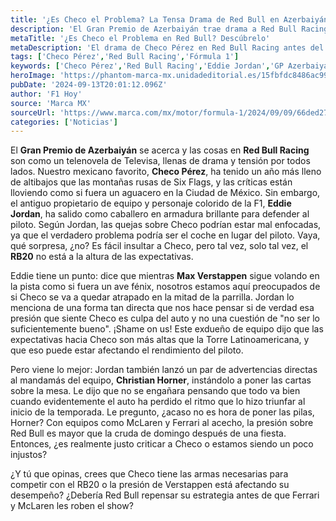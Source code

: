 ```yaml
---
title: '¿Es Checo el Problema? La Tensa Drama de Red Bull en Azerbaiyán'
description: 'El Gran Premio de Azerbaiyán trae drama a Red Bull Racing. Checo Pérez enfrenta críticas, pero podría ser el RB20 el verdadero villano. ¡Descúbrelo!'
metaTitle: '¿Es Checo el Problema en Red Bull? Descúbrelo'
metaDescription: 'El drama de Checo Pérez en Red Bull Racing antes del GP de Azerbaiyán. ¿Es el piloto o el coche el verdadero culpable? Análisis imperdible.'
tags: ['Checo Pérez','Red Bull Racing','Fórmula 1']
keywords: ['Checo Pérez','Red Bull Racing','Eddie Jordan','GP Azerbaiyán','RB20']
heroImage: 'https://phantom-marca-mx.unidadeditorial.es/15fbfdc8486ac99468db8c91aef2ce0c/resize/600/mx/assets/multimedia/imagenes/2024/09/09/17258788311984.jpg'
pubDate: '2024-09-13T20:01:12.096Z'
author: 'F1 Hoy'
source: 'Marca MX'
sourceUrl: 'https://www.marca.com/mx/motor/formula-1/2024/09/09/66ded27ee2704e9fae8b458d.html'
categories: ['Noticias']
---
```

El **Gran Premio de Azerbaiyán** se acerca y las cosas en **Red Bull Racing** son como un telenovela de Televisa, llenas de drama y tensión por todos lados. Nuestro mexicano favorito, **Checo Pérez**, ha tenido un año más lleno de altibajos que las montañas rusas de Six Flags, y las críticas están lloviendo como si fuera un aguacero en la Ciudad de México. Sin embargo, el antiguo propietario de equipo y personaje colorido de la F1, **Eddie Jordan**, ha salido como caballero en armadura brillante para defender al piloto. Según Jordan, las quejas sobre Checo podrían estar mal enfocadas, ya que el verdadero problema podría ser el coche en lugar del piloto. Vaya, qué sorpresa, ¿no? Es fácil insultar a Checo, pero tal vez, solo tal vez, el **RB20** no está a la altura de las expectativas.

Eddie tiene un punto: dice que mientras **Max Verstappen** sigue volando en la pista como si fuera un ave fénix, nosotros estamos aquí preocupados de si Checo se va a quedar atrapado en la mitad de la parrilla. Jordan lo menciona de una forma tan directa que nos hace pensar si de verdad esa presión que siente Checo es culpa del auto y no una cuestión de "no ser lo suficientemente bueno". ¡Shame on us! Este exdueño de equipo dijo que las expectativas hacia Checo son más altas que la Torre Latinoamericana, y que eso puede estar afectando el rendimiento del piloto.

Pero viene lo mejor: Jordan también lanzó un par de advertencias directas al mandamás del equipo, **Christian Horner**, instándolo a poner las cartas sobre la mesa. Le dijo que no se engañara pensando que todo va bien cuando evidentemente el auto ha perdido el ritmo que lo hizo triunfar al inicio de la temporada. Le pregunto, ¿acaso no es hora de poner las pilas, Horner? Con equipos como McLaren y Ferrari al acecho, la presión sobre Red Bull es mayor que la cruda de domingo después de una fiesta. Entonces, ¿es realmente justo criticar a Checo o estamos siendo un poco injustos? 

¿Y tú que opinas, crees que Checo tiene las armas necesarias para competir con el RB20 o la presión de Verstappen está afectando su desempeño? ¿Debería Red Bull repensar su estrategia antes de que Ferrari y McLaren les roben el show?


